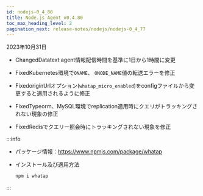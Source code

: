 ```yaml
---
id: nodejs-0_4_80
title: Node.js Agent v0.4.80
toc_max_heading_level: 2
pagination_next: release-notes/nodejs/nodejs-0_4_77
---
```


2023年10月31日

-   <Status>Changed</Status>Datatext agent情報配信時間を基準に1日から1時間に変更

-   <Status>Fixed</Status>Kubernetes環境で<code>ONAME</code>、 <code>ONODE_NAME</code>値の転送エラーを修正

-   <Status>Fixed</Status>originUrlオプション(<code>whatap_micro_enabled</code>)をconfigファイルから変更すると適用されるように修正

-   <Status>Fixed</Status>Typeorm、MySQL環境でreplication適用時にクエリがトラッキングされない現象の修正

-   <Status>Fixed</Status>Redisでクエリー照会時にトラッキングされない現象を修正

:::info

-   パッケージ情報：https://www.npmjs.com/package/whatap

-   インストール及び適用方法

    ```bash
    npm i whatap
    ```

:::
